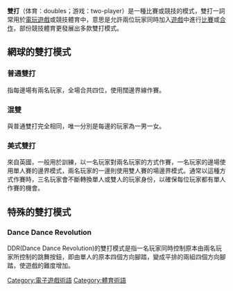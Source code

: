 '''雙打'''（体育：doubles；游戏：two-player）是一種比賽或競技的模式，雙打一詞常用於[[電玩遊戲|電玩遊戲]]或競技體育中，意思是允許兩位玩家同時加入[[遊戲|遊戲]]中進行[[比賽|比賽]]或[[合作|合作]]，部份競技體育更發展出多款雙打模式。

== 網球的雙打模式 ==
=== 普通雙打 ===
指每邊場有兩名玩家，全場合共四位，使用闊邊界線作賽。

=== 混雙 ===
與普通雙打完全相同，唯一分別是每邊的玩家為一男一女。

=== 美式雙打 ===
來自英國，一般用於訓練，以一名玩家對兩名玩家的方式作賽，一名玩家的邊場使用單人賽的邊界模式，兩名玩家的一邊則使用雙人賽的場邊界模式。通常以這種方式作賽時，三名玩家會不斷轉換單人或雙人的玩家身份，以確保每位玩家都有單人作賽的機會。

== 特殊的雙打模式 ==
=== Dance Dance Revolution ===
DDR(Dance Dance Revolution)的雙打模式是指一名玩家同時控制原本由兩名玩家所控制的跳舞按鈕，即由單人的原本四個方向腳踏，變成平排的兩組四個方向腳踏，使遊戲的難度增加。

{{sport-stub}}

[[Category:電子遊戲術語|Category:電子遊戲術語]]
[[Category:體育術語|Category:體育術語]]